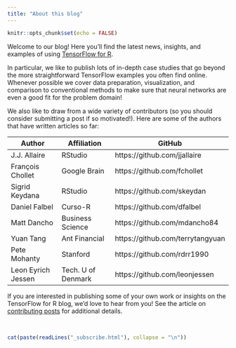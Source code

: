 ```yaml
---
title: "About this blog"
---
```


```r
knitr::opts_chunk$set(echo = FALSE)
```


Welcome to our blog! Here you'll find the latest news, insights, and examples of using [TensorFlow for R](https://tensorflow.rstudio.com). 

In particular, we like to publish lots of in-depth case studies that go beyond the more straightforward TensorFlow examples you often find online. Whenever possible we cover data preparation, visualization, and comparison to conventional methods to make sure that neural networks are even a good fit for the problem domain! 

We also like to draw from a wide variety of contributors (so you should consider submitting a post if so motivated!). Here are some of the authors that have written articles so far:

| Author  | Affiliation | GitHub  |
|---|---|---|
| J.J. Allaire  | RStudio | https://github.com/jjallaire  |
| François Chollet  | Google Brain | https://github.com/fchollet  |
| Sigrid Keydana  | RStudio | https://github.com/skeydan  |
| Daniel Falbel  | Curso-R | https://github.com/dfalbel  |
| Matt Dancho  | Business Science | https://github.com/mdancho84  |
| Yuan Tang | Ant Financial | https://github.com/terrytangyuan |
| Pete Mohanty | Stanford | https://github.com/rdrr1990 |
| Leon Eyrich Jessen | Tech. U of Denmark | https://github.com/leonjessen |

If you are interested in publishing some of your own work or insights on the TensorFlow for R blog, we'd love to hear from you! See the article on [contributing posts](contributing.html) for additional details.

<br/>

```r
cat(paste(readLines("_subscribe.html"), collapse = "\n"))
```

<!---
TODO: Redirect posts/feed from original blog
--->

